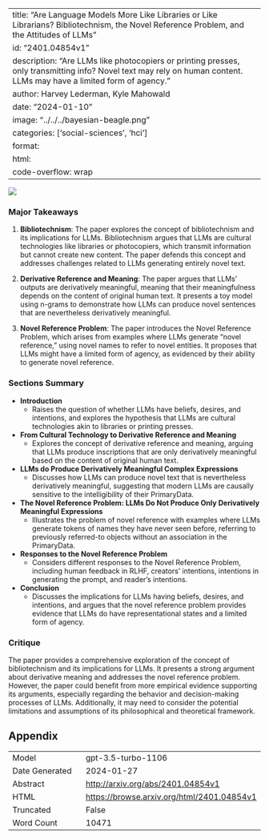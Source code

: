 
---
title: "Are Language Models More Like Libraries or Like Librarians? Bibliotechnism, the Novel Reference Problem, and the Attitudes of LLMs"
id: "2401.04854v1"
description: "Are LLMs like photocopiers or printing presses, only transmitting info? Novel text may rely on human content. LLMs may have a limited form of agency."
author: Harvey Lederman, Kyle Mahowald
date: "2024-01-10"
image: "../../../bayesian-beagle.png"
categories: ['social-sciences', 'hci']
format:
  html:
    code-overflow: wrap
---

![](None)

### Major Takeaways

1. **Bibliotechnism**: The paper explores the concept of bibliotechnism and its implications for LLMs. Bibliotechnism argues that LLMs are cultural technologies like libraries or photocopiers, which transmit information but cannot create new content. The paper defends this concept and addresses challenges related to LLMs generating entirely novel text.

2. **Derivative Reference and Meaning**: The paper argues that LLMs' outputs are derivatively meaningful, meaning that their meaningfulness depends on the content of original human text. It presents a toy model using n-grams to demonstrate how LLMs can produce novel sentences that are nevertheless derivatively meaningful.

3. **Novel Reference Problem**: The paper introduces the Novel Reference Problem, which arises from examples where LLMs generate "novel reference," using novel names to refer to novel entities. It proposes that LLMs might have a limited form of agency, as evidenced by their ability to generate novel reference.

### Sections Summary

- **Introduction**
  - Raises the question of whether LLMs have beliefs, desires, and intentions, and explores the hypothesis that LLMs are cultural technologies akin to libraries or printing presses.
  
- **From Cultural Technology to Derivative Reference and Meaning**
  - Explores the concept of derivative reference and meaning, arguing that LLMs produce inscriptions that are only derivatively meaningful based on the content of original human text.

- **LLMs do Produce Derivatively Meaningful Complex Expressions**
  - Discusses how LLMs can produce novel text that is nevertheless derivatively meaningful, suggesting that modern LLMs are causally sensitive to the intelligibility of their PrimaryData.

- **The Novel Reference Problem: LLMs Do Not Produce Only Derivatively Meaningful Expressions**
  - Illustrates the problem of novel reference with examples where LLMs generate tokens of names they have never seen before, referring to previously referred-to objects without an association in the PrimaryData.

- **Responses to the Novel Reference Problem**
  - Considers different responses to the Novel Reference Problem, including human feedback in RLHF, creators' intentions, intentions in generating the prompt, and reader's intentions.

- **Conclusion**
  - Discusses the implications for LLMs having beliefs, desires, and intentions, and argues that the novel reference problem provides evidence that LLMs do have representational states and a limited form of agency.

### Critique

The paper provides a comprehensive exploration of the concept of bibliotechnism and its implications for LLMs. It presents a strong argument about derivative meaning and addresses the novel reference problem. However, the paper could benefit from more empirical evidence supporting its arguments, especially regarding the behavior and decision-making processes of LLMs. Additionally, it may need to consider the potential limitations and assumptions of its philosophical and theoretical framework.

## Appendix

|          |          |
|----------|----------|
| Model     | gpt-3.5-turbo-1106       |
| Date Generated     | 2024-01-27       |
| Abstract | [http://arxiv.org/abs/2401.04854v1](http://arxiv.org/abs/2401.04854v1)        |
| HTML     | [https://browse.arxiv.org/html/2401.04854v1](https://browse.arxiv.org/html/2401.04854v1)       |
| Truncated       | False       |
| Word Count       | 10471       |